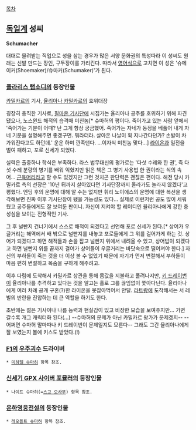 [[목차]]

== [[독일]]계 성씨 ==
'''Schumacher'''

대대로 물려받는 직업으로 성을 삼는 경우가 많은 서양 문화권의 특성따라 이 성씨도 원래는 신발 만드는 장인, 구두장이를 가리킨다. 따라서 [[영어]]식으로 고치면 이 성은 '슈메이커(Shoemaker)/슈마커(Schumaker)'가 된다.

=== [[폴라리스 랩소디]]의 등장인물 ===
[[카밀카르]]의 기사, [[율리아나 카밀카르]]의 호위대장

굉장히 충직한 기사로, [[필마온 기사단]]에 시집가는 율리아나 공주를 호위하기 위해 파견됐으나, 노스윈드 해적의 습격때 미친놈[* 슈마허의 평이다. 죽어가고 있는 사람 앞에서 '죽어가는 기분이 어때? 난 그게 항상 궁금했어. 죽어가는 자네가 동정을 베풀어 내게 자네 기분을 설명해주면 좋겠구먼. 뭐라더라. 살아온 나날이 휙 지나간다던가? 손발이 차가워진다고도 하던데.' 운운 하며 깐족댄다. ...이자식 미친놈 맞다...] [[라이온]]과 일전을 벌여 패하고, 포로 신세가 되었다. 

실력은 출중하나 학식은 부족하다. 라스 법무대신의 평가로는 '다섯 수레와 한 권', 즉 다섯 수레 분량의 병기를 배워 익혔지만 읽은 책은 그 병기 사용법 한 권이라는 식의 속어... [[근육머리]]라고 할 수도 있겠지만 그런 것치곤 판단력은 괜찮은 편이다. 해전 당시 카밀카르 측의 선장은 '10년 뒤까지 살아있다면 기사단장까지 올라가도 놀라지 않겠다'고 평했다. 엔딩 후의 운명에 대해 알 수는 없지만 휘리 노이에스의 운명에 대한 복선을 생각해보면 진짜 이후 기사단장이 됐을 가능성도 있다... 실제로 이런저런 공도 많이 세워뒀고 공주들에게도 잘 보여둔 판이니. 자신이 지켜야 할 레이디인 율리아나에게 강한 충성심을 보이는 전형적인 기사.

그 후 널빤지 건너기에서 스스로 해적이 되겠다고 선언해 포로 신세가 된다.[* 상어가 우글거리는 해역에서 배 밖으로 널빤지를 내놓고 포로들에게 그 위를 걸어가게 하는 것. 상어가 되겠다고 하면 해적들과 손을 잡고 널빤지 위에서 내려올 수 있고, 상어밥이 되겠다고 하면 널빤지 위를 끝까지 걸어가 상어들이 우글거리는 바닷속으로 떨어져야 한다.] 자신의 부하들이 죽는 것을 더 이상 볼 수 없었기 때문에 자기가 먼저 변절해서 부하들이 마음 편히 변절하고 목숨을 구하게 해주려고.

이후 다림에 도착해서 카밀카르 상관을 통해 몸값을 지불하고 풀려나지만, [[키 드레이번]]이 율리아나를 추격하고 있다는 것을 알고는 홀로 그를 끊임없이 쫓아다닌다. 율리아나에게 여러 차례 공개 구혼(?)한 라이온을 못잡아먹어서 안달. [[라트랑]]에 도착해서는 서 레빌의 반란을 진압하는 데 큰 역할을 하기도 한다.

초반에는 젊은 기사이나 나름 능력과 현실감이 있고 비장한 모습을 보여주지만... 가면 갈수록 개그 캐릭터화 된다(...) --슈마허의 문제가 아닌 카밀카르 왕가가 문제겠지-- --어쩌면 슈마허 말마따나 키 드레이번이 문제일지도 모른다-- 그래도 그간 율리아나에게 잘 보였는지 볼에 키스도 받았다.(!)

=== [[F1]]의 [[우주괴수]] 드라이버 ===
 * [[미하엘 슈마허]] 항목 참조.
=== [[신세기 GPX 사이버 포뮬러]]의 등장인물 ===
 * 나이트 슈마허(=[[스고 오사무]]) 항목 참조. 
=== [[은하영웅전설]]의 등장인물 ===
 * [[레오폴트 슈마허]] 항목 참조.
